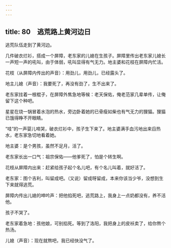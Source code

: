 ```yaml
---
---
---
```

title: 80　逃荒路上黄河边日
---




逃荒队伍走到了黄河边。

几件破衣烂衫，搭成一个屏障，老东家的儿媳在生孩子。屏障里传出老东家儿媳长一声短一声的吼叫，由于体弱，吼叫显得有气无力。地主婆和花枝在屏障内忙活。

花枝（从屏障内传出的声音）：用劲儿，用劲儿，已经露头了。

地主儿媳（声音）：我要死了，再没有劲了，生不出来了。

老东家拄着一根棍子，在屏障外焦急地等候：老天保佑，俺老范家几辈单传，让俺留下这个种吧。

星星在烧一锅冒着水泡的热水，旁边卧着她的已骨瘦如柴也有气无力的狸猫。狸猫已饿得睁不开眼睛。

“哇”的一声婴儿啼哭，破衣烂衫中，孩子生下来了。地主婆满手血污地出来舀热水，老东家急切地看着她。

地主婆：是个男孩，虽然不足月，活了。

老东家长出一口气：祖宗保佑——他爹死了，怕是个转生啊。

花枝从屏障内出来：赶紧给孩子起个名儿吧，有个名儿叫着，就好活了。

老东家：图个吉利，叫留成吧。（又说）留成呀留成，本来你该当少爷，没想到生下来就得逃荒。

屏障内传出儿媳的呻吟声：把他掐死吧，逃荒路上，我身上一点奶都没有，养不活他。

孩子不哭了。

老东家着急地：孩他娘，可别掐死。等到了洛阳，我把身上的皮袄卖了，给你熬个热汤。

儿媳（声音）：现在就熬吧，我已经快没气了。